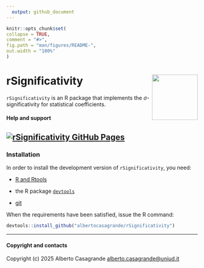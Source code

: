 ```yaml
---
  output: github_document
---
```

  
  ```r
knitr::opts_chunk$set(
  collapse = TRUE,
  comment = "#>",
  fig.path = "man/figures/README-",
  out.width = "100%"
)
```

# rSignificativity <a href="albertocasagrande.github.io/rSignificativity"><img src="man/figures/logo.png" align="right" height="120" alt="" /></a>

<!-- badges: start -->
<!--
[![R-CMD-check](https://github.com/albertocasagrande/rSignificativity/workflows/R-CMD-check/badge.svg)](https://github.com/albertocasagrande/rSignificativity/actions)
[![pkgdown](https://github.com/albertocasagrande/rSignificativity/actions/workflows/pkgdown.yaml/badge.svg)](https://github.com/albertocasagrande/rSignificativity/actions/workflows/pkgdown.yaml)
-->
<!-- badges: end -->

`rSignificativity` is an R package that implements the $\sigma$-significativity for statistical coefficients.

#### Help and support

## [![rSignificativity GitHub Pages](https://img.shields.io/badge/GitHub%20Pages-https://albertocasagrande.github.io/rSignificativity/-yellow.svg)](https://albertocasagrande.github.io/rSignificativity/)

### Installation

In order to install the development version of `rSignificativity`, you need:

* [R and Rtools](https://cran.r-project.org)

* the R package [`devtools`](https://devtools.r-lib.org)

* [git](https://git-scm.com/downloads)

When the requirements have been satisfied, issue the R command:

``` r
devtools::install_github("albertocasagrande/rSignificativity")
```


------------------------------------------------------------------------

#### Copyright and contacts

Copyright (c) 2025 Alberto Casagrande <alberto.casagrande@uniud.it>
